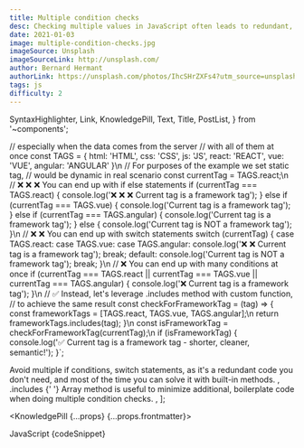 ```yaml
---
title: Multiple condition checks
desc: Checking multiple values in JavaScript often leads to redundant, boilerplate code - let's use .includes method to fix that.
date: 2021-01-03
image: multiple-condition-checks.jpg
imageSource: Unsplash
imageSourceLink: http://unsplash.com/
author: Bernard Hermant
authorLink: https://unsplash.com/photos/IhcSHrZXFs4?utm_source=unsplash&utm_medium=referral&utm_content=creditShareLink
tags: js
difficulty: 2
---
```


  SyntaxHighlighter,
  Link,
  KnowledgePill,
  Text,
  Title,
  PostList,
} from '~components';

// especially when the data comes from the server 
// with all of them at once
const TAGS = {
  html: 'HTML',
  css: 'CSS',
  js: 'JS',
  react: 'REACT',
  vue: 'VUE',
  angular: 'ANGULAR'
}\n
// For purposes of the example we set static tag,
// would be dynamic in real scenario
const currentTag = TAGS.react;\n
// ❌ ❌ ❌ You can end up with if else statements
if (currentTag === TAGS.react) {
 console.log('❌ ❌ ❌ Current tag is a framework tag');
} else if (currentTag === TAGS.vue) {
 console.log('Current tag is a framework tag');
} else if (currentTag === TAGS.angular) {
 console.log('Current tag is a framework tag');
} else {
 console.log('Current tag is NOT a framework tag');
}\n
// ❌ ❌ You can end up with switch statements
switch (currentTag) {
 case TAGS.react:
 case TAGS.vue:
 case TAGS.angular:
  console.log('❌ ❌ Current tag is a framework tag');
  break;
 default:
  console.log('Current tag is NOT a framework tag');
  break;
}\n
// ❌ You can end up with many conditions at once
if (currentTag === TAGS.react || currentTag === TAGS.vue || currentTag === TAGS.angular) {
  console.log('❌ Current tag is a framework tag');
}\n
// ✅ Instead, let's leverage .includes method with custom function, 
// to achieve the same result
const checkForFrameworkTag = (tag) => {
 const frameworkTags = [TAGS.react, TAGS.vue, TAGS.angular];\n
 return frameworkTags.includes(tag);
}\n
const isFrameworkTag = checkForFrameworkTag(currentTag);\n
if (isFrameworkTag) {
 console.log('✅ Current tag is a framework tag - shorter, cleaner, semantic!');
}`;

  <Text>
    Avoid multiple if conditions, switch statements, as it's a redundant code
    you don't need, and most of the time you can solve it with built-in methods.
  </Text>,
  <Text>
    <Link href="https://www.w3schools.com/jsref/jsref_includes_array.asp">
      .includes
    </Link>{' '}
    <Text code>Array</Text> method is useful to minimize additional, boilerplate
    code when doing multiple condition checks.
  </Text>,
];

<KnowledgePill {...props} {...props.frontmatter}>
  <Title level={4} transform="none">
    Handle multiple conditions with ease
  </Title>
  <Text size="small">JavaScript</Text>
  <SyntaxHighlighter>{codeSnippet}</SyntaxHighlighter>
  <Title level={4} transform="none">
    Explanation
  </Title>
  <PostList data={listData} />
</KnowledgePill>
